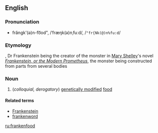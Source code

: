==English==
===Pronunciation===
*frăngk'(ə)n-fo͞od", /ˈfræŋk(ə)nˌfuːd/, /<tt>"fr{Nk(@)n%fu:d</tt>/

===Etymology===
{{blend|Frankenstein|food}}, Dr Frankenstein being the creator of the monster in [[w:Mary_Shelley|Mary Shelley]]'s novel ''[[w:Frankenstein|Frankenstein, or the Modern Prometheus]]'', the monster being constructed from parts from several bodies

===Noun===
{{en-noun|-}}

#(''colloquial, derogatory'') [[genetically modified]] [[food]]

====Related terms====
*[[Frankenstein]]
*[[frankenword]]

[[ru:frankenfood]]